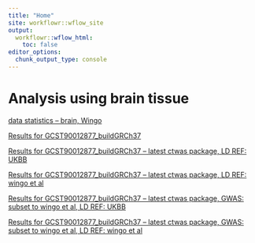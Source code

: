 ```yaml
---
title: "Home"
site: workflowr::wflow_site
output:
  workflowr::wflow_html:
    toc: false
editor_options:
  chunk_output_type: console
---
```


# Analysis using brain tissue

[data statistics -- brain, Wingo](https://xsun1229.github.io/proteome_alzheimer/data_stat_brain_wingo.html)

[Results for GCST90012877_buildGRCh37](https://xsun1229.github.io/proteome_alzheimer/brain_877.html)

[Results for GCST90012877_buildGRCh37 -- latest ctwas package, LD REF: UKBB](https://xsun1229.github.io/proteome_alzheimer/brain_877_latest.html)

[Results for GCST90012877_buildGRCh37 -- latest ctwas package, LD REF: wingo et al](https://xsun1229.github.io/proteome_alzheimer/brain_877_latest_sameld.html)

[Results for GCST90012877_buildGRCh37 -- latest ctwas package, GWAS: subset to  wingo et al, LD REF: UKBB](https://xsun1229.github.io/proteome_alzheimer/brain_877_latest_subset_ukbb.html)

[Results for GCST90012877_buildGRCh37 -- latest ctwas package, GWAS: subset to  wingo et al, LD REF: wingo et al](https://xsun1229.github.io/proteome_alzheimer/brain_877_latest_subset.html)